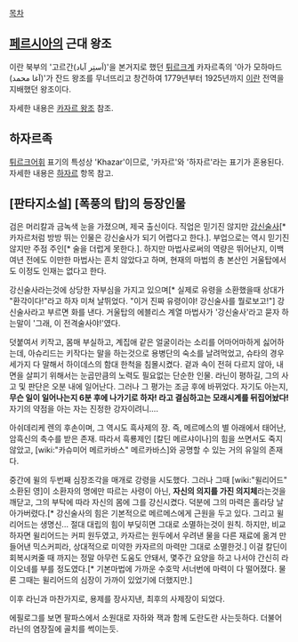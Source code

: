 [[목차]]
== [[페르시아]]의 근대 왕조 ==
이란 북부의 '고르간(اَستِر آباد)'을 본거지로 했던 [[튀르크]]계 카자르족의 '아가 모하마드(آغا محمد)'가 잔드 왕조를 무너뜨리고 창건하여 1779년부터 1925년까지 [[이란]] 전역을 지배했던 왕조이다. 

자세한 내용은 [[카자르 왕조]] 참조.
== 하자르족 ==
[[튀르크]]어휘 표기의 특성상 'Khazar'이므로, '카자르'와 '하자르'라는 표기가 혼용된다. 자세한 내용은 [[하자르]] 항목 참고.
== [판타지소설] [폭풍의 탑]의 등장인물 ==
검은 머리칼과 금녹색 눈을 가졌으며, 제국 출신이다. 직업은 믿기진 않지만 [[강신술사]][* 카자르처럼 방방 뛰는 인물은 강신술사가 되기 어렵다고 한다.]. 부업으로는 역시 믿기진 않지만 주점 주인[* 술을 더럽게 못한다.]. 하지만 마법사로써의 역량은 뛰어난지, 이백여년 전에도 이만한 마법사는 흔치 않았다고 하며, 현재의 마법의 총 본산인 거울탑에서도 이정도 인재는 없다고 한다.

강신술사라는것에 상당한 자부심을 가지고 있으며[* 실제로 유령을 소환했을때 상대가 "환각이다!"라고 하자 미쳐 날뛰었다. "이거 진짜 유령이야! 강신술사를 뭘로보고!"] 강신술사라고 부르면 화를 낸다. 거울탑의 에블리스 계열 마법사가 '강신술사'라고 묻자 하는말이 '그래, 이 전격술사야!'였다.

덧붙여서 키작고, 몸매 부실하고, 계집애 같은 얼굴이라는 소리를 어마어마하게 싫어하는데, 아슈리드는 키작다는 말을 하는것으로 용병단의 숙소를 날려먹었고, 슈타의 경우 세가지 다 말해서 하이데스의 함대 한척을 침몰시켰다. 겉과 속이 전혀 다르지 않아, 내면을 살피기 위해서는 눈곱만큼의 노력도 필요없는 단순한 인물. 라닌이 평하길, 그의 사고 및 판단은 오분 내에 일어난다. 그러나 그 평가는 조금 후에 바뀌었다. 자기도 아는지, '''무슨 일이 일어나는지 6분 후에 나가기로 하자! 라고 결심하고는 모래시계를 뒤집어놨다!''' 자기의 약점을 아는 자는 진정한 강자이려니....

아쉬데리케 렌의 후손이며, 그 역시도 흑사제의 장. 즉, 메르메스의 별 아래에서 태어난, 암흑신의 축수를 받은 존재. 따라서 흑룡제인 [칼딘 메르샤이나]의 힘을 쓰면서도 죽지 않았고, [wiki:"카슈미어 메르카바스" 메르카바스]와 공명할 수 있는 거의 유일의 존재다.

중간에 윌의 두번째 심장조각을 매개로 강령을 시도했다. 그러나 그때 [wiki:"윌리어드" 소환된 영]이 소환자의 명에만 따르는 사령이 아닌, '''자신의 의지를 가진 의지체'''라는것을 깨닫고, 그의 부탁에 따라 자신의 몸에 그를 강신시켰다. 덕분에 그의 마력은 홀라당 날아가버렸다.[* 강신술사의 힘은 기본적으로 메르메스에게 근원을 두고 있다. 그리고 윌리어드는 생명신... 절대 대립의 힘이 부딪히면 그대로 소멸하는것이 원칙. 하지만, 비교하자면 윌리어드는 커피 원두였고, 카자르는 원두에서 우려낸 물을 다른 재료에 옮겨 만들어낸 믹스커피라, 상대적으로 미약한 카자르의 마력만 그대로 소멸한것.] 이걸 칼딘이 회복시켜줄 때 까지는 정말 아무런 도움도 안돼서, 몇주간 요양을 하고 나서야 간신히 라이오네를 부를 정도였다.[* 기본마법에 가까운 수호막 서너번에 마력이 다 떨어졌다. 물론 그때는 윌리어드의 심장이 가까이 있었기에 더했지만.]

이후 라닌과 마찬가지로, 용제를 장사지낸, 최후의 사제장이 되었다.

에필로그를 보면 팔파스에서 소원대로 자하와 잭과 함께 도란도란 사는듯하다. 더불어 라닌의 염장질에 골치를 썩이는듯.

